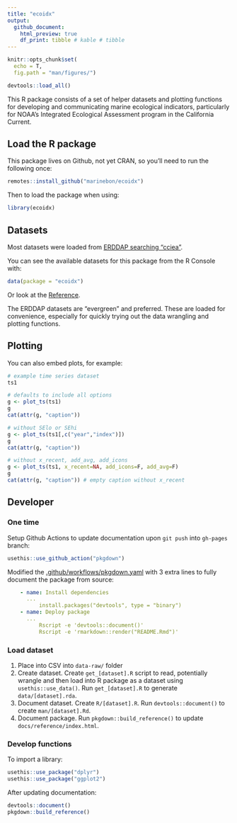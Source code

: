 ```yaml
---
title: "ecoidx"
output: 
  github_document:
    html_preview: true
    df_print: tibble # kable # tibble
---
```


```r
knitr::opts_chunk$set(
  echo = T,
  fig.path = "man/figures/")

devtools::load_all()
```

This R package consists of a set of helper datasets and plotting functions for developing and communicating marine ecological indicators, particularly for NOAA's Integrated Ecological Assessment program in the California Current.

## Load the R package

This package lives on Github, not yet CRAN, so you'll need to run the following once:

```r
remotes::install_github("marinebon/ecoidx")
```

Then to load the package when using:

```r
library(ecoidx)
```

## Datasets

Most datasets were loaded from [ERDDAP searching "cciea"](https://oceanview.pfeg.noaa.gov/erddap/search/index.html?page=1&itemsPerPage=1000&searchFor=cciea).

You can see the available datasets for this package from the R Console with:

```r
data(package = "ecoidx")
```

Or look at the [Reference](./reference/index.html#section-datasets-erddap).

The ERDDAP datasets are "evergreen" and preferred. These are loaded for convenience, especially for quickly trying out the data wrangling and plotting functions.

## Plotting

You can also embed plots, for example:

```r
# example time series dataset
ts1

# defaults to include all options
g <- plot_ts(ts1)
g
cat(attr(g, "caption"))

# without SElo or SEhi
g <- plot_ts(ts1[,c("year","index")])
g
cat(attr(g, "caption"))

# without x_recent, add_avg, add_icons
g <- plot_ts(ts1, x_recent=NA, add_icons=F, add_avg=F)
g
cat(attr(g, "caption")) # empty caption without x_recent
```

## Developer

### One time

Setup Github Actions to update documentation upon `git push` into `gh-pages` branch:

```r
usethis::use_github_action("pkgdown")
```

Modified the [.github/workflows/pkgdown.yaml](https://github.com/marinebon/ecoidx/blame/5b1b44104029fbc167146b9037b0030db390f774/.github/workflows/pkgdown.yaml#L38-L50) with 3 extra lines to fully document the package from source:

```yaml
    - name: Install dependencies
      ...
          install.packages("devtools", type = "binary")
    - name: Deploy package
      ...
          Rscript -e 'devtools::document()'
          Rscript -e 'rmarkdown::render("README.Rmd")'
```

### Load dataset

1. Place into CSV into `data-raw/` folder
1. Create dataset. Create `get_[dataset].R` script to read, potentially wrangle and then load into R package as a dataset using `usethis::use_data()`. Run `get_[dataset].R` to generate `data/[dataset].rda`.
1. Document dataset. Create `R/[dataset].R`. Run `devtools::document()` to create `man/[dataset].Rd`.
1. Document package. Run `pkgdown::build_reference()` to update `docs/reference/index.html`.

### Develop functions

To import a library:

```r
usethis::use_package("dplyr")
usethis::use_package("ggplot2")
```

After updating documentation:

```r
devtools::document()
pkgdown::build_reference()
```
